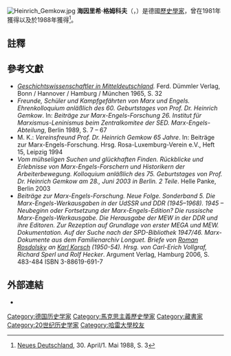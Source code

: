 [[File:Heinrich_Gemkow.jpg|thumb]]
'''海因里希·格姆科夫'''（{{Lang-de|Heinrich Gemkow}}，{{bd|1928年|6月26日|2017年|8月15日|}}）是德國[[歷史學家|歷史學家]]，曾在1981年獲得{{Link-en|東德國家獎|National Prize of East Germany}}以及於1988年獲得{{Link-en|愛國榮譽勳章|Patriotic Order of Merit}}<ref>[[Neues_Deutschland|Neues Deutschland]], 30. April/1. Mai 1988, S. 3</ref>。

== 註釋 ==
{{Reflist}}

== 參考文獻 ==
* ''[[Geschichtswissenschaftler_in_Mitteldeutschland|Geschichtswissenschaftler in Mitteldeutschland]].'' Ferd. Dümmler Verlag, Bonn / Hannover / Hamburg / München 1965, S. 32
* ''Freunde, Schüler und Kampfgefährten von Marx und Engels. Ehrenkolloquium anläßlich des 60. Geburtstages von Prof. Dr. Heinrich Gemkow''. In: ''Beiträge zur Marx-Engels-Forschung 26. Institut für Marxismus-Leninismus beim Zentralkomitee der SED. Marx-Engels-Abteilung'', Berlin 1989, S. 7 – 67
* M. K.: ''Vereinsfreund Prof. Dr. Heinrich Gemkow 65 Jahre''. In: Beiträge zur Marx-Engels-Forschung. Hrsg. Rosa-Luxemburg-Verein e.V., Heft 15, Leipzig 1994
* ''Vom mühseligen Suchen und glückhaften Finden. Rückblicke und Erlebnisse von Marx-Engels-Forschern und Historikern der Arbeiterbewegung. Kolloquium anläßlich des 75. Geburtstages von Prof. Dr. Heinrich Gemkow am 28., Juni 2003 in Berlin. 2 Teile''. Helle Panke, Berlin 2003
* ''Beiträge zur Marx-Engels-Forschung. Neue Folge. Sonderband 5. Die Marx-Engels-Werkausgaben in der UdSSR und DDR (1945–1968). 1945 – Neubeginn oder Fortsetzung der Marx-Engels-Edition? Die russische Marx-Engels-Werkausgabe. Die Herausgabe der MEW in der DDR und ihre Editoren. Zur Rezeption auf Grundlage von erster MEGA und MEW. Dokumentation. Auf der Suche nach der SPD-Bibliothek 1947/46. Marx-Dokumente aus dem Familienarchiv Longuet. Briefe von [[Roman_Rosdolsky|Roman Rosdolsky]] an [[Karl_Korsch|Karl Korsch]] (1950-54). Hrsg. von Carl-Erich Vollgraf, Richard Sperl und Rolf Hecker''. Argument Verlag, Hamburg 2006, S. 483-484 ISBN 3-88619-691-7

== 外部連結 ==
* {{DNB-Portal|129174602}}

{{normdaten}}
{{DEFAULTSORT: Gemkow, Heinrich}}
[[Category:德国历史学家|Category:德国历史学家]]
[[Category:馬克思主義歷史學家|Category:馬克思主義歷史學家]]
[[Category:藏書家|Category:藏書家]]
[[Category:20世纪历史学家|Category:20世纪历史学家]]
[[Category:哈雷大學校友|Category:哈雷大學校友]]